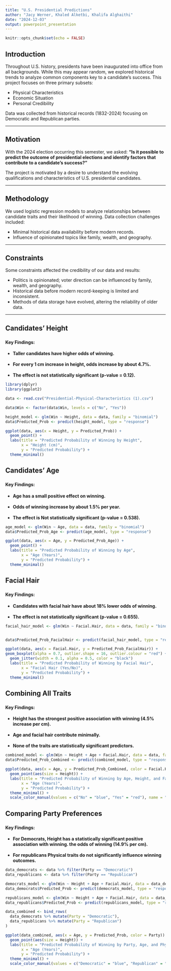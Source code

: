 ---
title: "U.S. Presidential Predictions"
author: "Jacy Werner, Khaled Alketbi, Khalifa Alghaithi"
date: "2024-12-03"
output: powerpoint_presentation
---

```{r setup, include=FALSE}
knitr::opts_chunk$set(echo = FALSE)
```


## Introduction

Throughout U.S. history, presidents have been inaugurated into office from all backgrounds. While this may appear random, we explored historical trends to analyze common components key to a candidate's success. This project focuses on three primary subsets:

- Physical Characteristics
- Economic Situation
- Personal Credibility

Data was collected from historical records (1832-2024) focusing on Democratic and Republican parties.


---

## Motivation

With the 2024 election occurring this semester, we asked: **"Is it possible to predict the outcome of presidential elections and identify factors that contribute to a candidate's success?"**

The project is motivated by a desire to understand the evolving qualifications and characteristics of U.S. presidential candidates.

---

## Methodology

We used logistic regression models to analyze relationships between candidate traits and their likelihood of winning. Data collection challenges included:

- Minimal historical data availability before modern records.
- Influence of opinionated topics like family, wealth, and geography.


---

## Constraints

Some constraints affected the credibility of our data and results:

- Politics is opinionated; voter direction can be influenced by family, wealth, and geography.
- Historical data before modern record-keeping is limited and inconsistent.
- Methods of data storage have evolved, altering the reliability of older data.

---

## Candidates' Height

### 

#### Key Findings:
- **Taller candidates have higher odds of winning.**  
<br>
- **For every 1 cm increase in height, odds increase by about 4.7%.**  
<br>
- **The effect is not statistically significant (p-value = 0.12).**
```{r include=FALSE}
library(dplyr)
library(ggplot2)
```

```{r, echo=FALSE}


data <- read.csv("Presidential-Physical-Characteristics (1).csv")

data$Win <- factor(data$Win, levels = c("No", "Yes"))

height_model <- glm(Win ~ Height, data = data, family = "binomial")
data$Predicted_Prob <- predict(height_model, type = "response")

ggplot(data, aes(x = Height, y = Predicted_Prob)) +
  geom_point() +
  labs(title = "Predicted Probability of Winning by Height",
       x = "Height (cm)",
       y = "Predicted Probability") +
  theme_minimal()
```


## Candidates' Age

### 

#### Key Findings:
- **Age has a small positive effect on winning.**  
<br>
- **Odds of winning increase by about 1.5% per year.**  
<br>
- **The effect is Not statistically significant (p-value = 0.538).**

```{r, echo=FALSE}
age_model <- glm(Win ~ Age, data = data, family = "binomial")
data$Predicted_Prob_Age <- predict(age_model, type = "response")

ggplot(data, aes(x = Age, y = Predicted_Prob_Age)) +
  geom_point() +
  labs(title = "Predicted Probability of Winning by Age",
       x = "Age (Years)",
       y = "Predicted Probability") +
  theme_minimal()
```

## Facial Hair

### 

#### Key Findings:
- **Candidates with facial hair have about 18% lower odds of winning.**  
<br>
- **The effect is not statistically significant (p-value = 0.655).**  



```{r, echo=FALSE}
facial_hair_model <- glm(Win ~ Facial.Hair, data = data, family = "binomial")


data$Predicted_Prob_FacialHair <- predict(facial_hair_model, type = "response")

ggplot(data, aes(x = Facial.Hair, y = Predicted_Prob_FacialHair)) +
geom_boxplot(alpha = 0.7, outlier.shape = 16, outlier.colour = "red") +  
  geom_jitter(width = 0.1, alpha = 0.5, color = "black") 
  labs(title = "Predicted Probability of Winning by Facial Hair",
       x = "Facial Hair (Yes/No)",
       y = "Predicted Probability") +
  theme_minimal()
```


## Combining All Traits

### 

#### Key Findings:
- **Height has the strongest positive association with winning (4.5% increase per cm).**  
<br>
- **Age and facial hair contribute minimally.**  
<br>
- **None of the traits are statistically significant predictors.**  


```{r, echo=FALSE}
combined_model <- glm(Win ~ Height + Age + Facial.Hair, data = data, family = "binomial")
data$Predicted_Prob_Combined <- predict(combined_model, type = "response")

ggplot(data, aes(x = Age, y = Predicted_Prob_Combined, color = Facial.Hair)) +
  geom_point(aes(size = Height)) +
  labs(title = "Predicted Probability of Winning by Age, Height, and Facial Hair",
       x = "Age (Years)",
       y = "Predicted Probability") +
  theme_minimal() +
  scale_color_manual(values = c("No" = "blue", "Yes" = "red"), name = "Facial Hair")
```


## Comparing Party Preferences


### 

#### Key Findings:
- **For Democrats, Height has a statistically significant positive association with winning. the odds of winning (14.9% per cm).**  
<br>
- **For republicans Physical traits do not significantly influence winning outcomes.**  
  


```{r, echo=FALSE}
data_democrats <- data %>% filter(Party == "Democratic")
data_republicans <- data %>% filter(Party == "Republican")

democrats_model <- glm(Win ~ Height + Age + Facial.Hair, data = data_democrats, family = "binomial")
data_democrats$Predicted_Prob <- predict(democrats_model, type = "response")

republicans_model <- glm(Win ~ Height + Age + Facial.Hair, data = data_republicans, family = "binomial")
data_republicans$Predicted_Prob <- predict(republicans_model, type = "response")

data_combined <- bind_rows(
  data_democrats %>% mutate(Party = "Democratic"),
  data_republicans %>% mutate(Party = "Republican")
)

ggplot(data_combined, aes(x = Age, y = Predicted_Prob, color = Party)) +
  geom_point(aes(size = Height)) +
  labs(title = "Predicted Probability of Winning by Party, Age, and Physical Attributes",
       x = "Age (Years)",
       y = "Predicted Probability") +
  theme_minimal() +
  scale_color_manual(values = c("Democratic" = "blue", "Republican" = "red"))
```